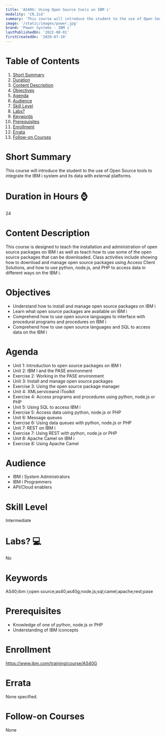 ```yaml
---
title: 'AS40G: Using Open Source tools on IBM i'
modality: 'CR,ILO'
summary: 'This course will introduce the student to the use of Open Source tools to integrate the IBM i system and its data with external platforms.'
image: '/static/images/power.jpg'
brand: 'Power Systems - IBM i'
lastPublishedOn: '2022-08-01'
firstCreatedOn: '2020-07-10'
---
```

# Table of Contents
1.  [Short Summary](#short-summary)
2.  [Duration](#duration-in-hours-)
3.  [Content Description](#content-description)
4.  [Objectives](#objectives)
5.  [Agenda](#agenda)
6.  [Audience](#audience)
7.  [Skill Level](#skill-level)
8.  [Labs?](#labs-)
9.  [Keywords](#keywords)
10. [Prerequisites](#prerequisites)
11. [Enrollment](#enrollment)
12. [Errata](#errata)
13. [Follow-on Courses](#follow-on-courses)

# Short Summary
This course will introduce the student to the use of Open Source tools to integrate the IBM i system and its data with external platforms.

# Duration in Hours ⌚
24

# Content Description
This course is designed to teach the installation and administration of open source packages on IBM i as well as teach how to use some of the open source packages that can be downloaded. Class activities include showing how to download and manage open source packages using Access Client Solutions, and how to use python, node.js, and PHP to access data in different ways on the IBM i.



# Objectives
* Understand how to install and manage open source packages on IBM i
* Learn what open source packages are available on IBM i
* Comprehend how to use open source languages to interface with procedural programs and procedures on IBM i
* Comprehend how to use open source languages and SQL to access data on the IBM i


# Agenda
* Unit 1: Introduction to open source packages on IBM I
* Unit 2: IBM I and the PASE environment
* Exercise 2: Working in the PASE environment
* Unit 3: Install and manage open source packages
* Exercise 3: Using the open source package manager
* Unit 4: XMLserviceand iToolkit
* Exercise 4: Access programs and procedures using python, node.js or PHP
* Unit 5: Using SQL to access IBM i
* Exercise 5: Access data using python, node.js or PHP
* Unit 6: Message queues
* Exercise 6: Using data queues with python, node.js or PHP
* Unit 7: REST on IBM i
* Exercise 7: Using REST with python, node.js or PHP
* Unit 8: Apache Camel on IBM i
* Exercise 8: Using Apache Camel


# Audience
* IBM i System Administrators
* IBM i Programmers
* API/Cloud enablers


# Skill Level
Intermediate        

# Labs? 💻
No

# Keywords
AS40;ibm i;open source;as40;as40g;node.js;sql;camel;apache;rest;pase

# Prerequisites
* Knowledge of one of python, node.js or PHP
* Understanding of IBM iconcepts


# Enrollment
https://www.ibm.com/training/course/AS40G

# Errata
None specified.

# Follow-on Courses
None

